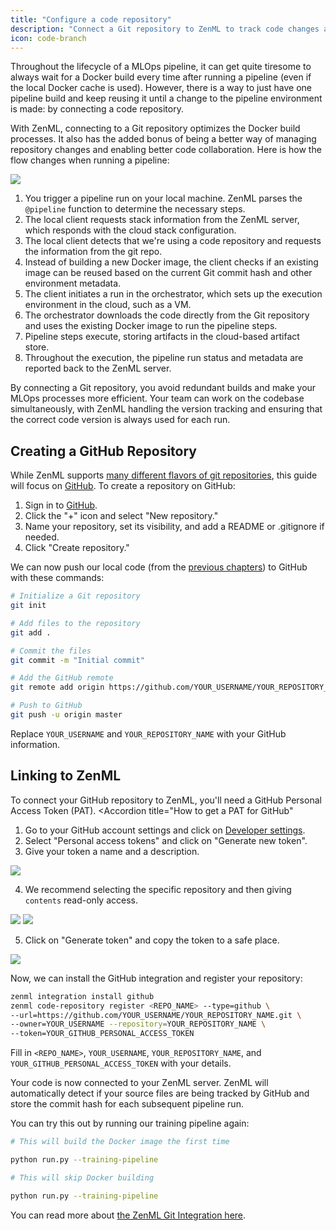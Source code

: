 ```yaml
---
title: "Configure a code repository"
description: "Connect a Git repository to ZenML to track code changes and collaborate on MLOps projects."
icon: code-branch
---
```


Throughout the lifecycle of a MLOps pipeline, it can get quite tiresome to always wait for a Docker build every time after running a pipeline (even if the local Docker cache is used). However, there is a way to just have one pipeline build and keep reusing it until a change to the pipeline environment is made: by connecting a code repository.

With ZenML, connecting to a Git repository optimizes the Docker build processes. It also has the added bonus of being a better way of managing repository changes and enabling better code collaboration. Here is how the flow changes when running a pipeline:
<Frame caption="Sequence of events that happen when running a pipeline on a remote stack with a code repository
">
  <img src="/_assets/user-guide/production-guide/Frun_with_repository.png" />
</Frame>

1. You trigger a pipeline run on your local machine. ZenML parses the `@pipeline` function to determine the necessary steps.
2. The local client requests stack information from the ZenML server, which responds with the cloud stack configuration.
3. The local client detects that we're using a code repository and requests the information from the git repo.
4. Instead of building a new Docker image, the client checks if an existing image can be reused based on the current Git commit hash and other environment metadata.
5. The client initiates a run in the orchestrator, which sets up the execution environment in the cloud, such as a VM.
6. The orchestrator downloads the code directly from the Git repository and uses the existing Docker image to run the pipeline steps.
7. Pipeline steps execute, storing artifacts in the cloud-based artifact store.
8. Throughout the execution, the pipeline run status and metadata are reported back to the ZenML server.

By connecting a Git repository, you avoid redundant builds and make your MLOps processes more efficient. Your team can work on the codebase simultaneously, with ZenML handling the version tracking and ensuring that the correct code version is always used for each run.

## Creating a GitHub Repository

While ZenML supports [many different flavors of git repositories](/versions/0.66.0/how-to/setting-up-a-project-repository/connect-your-git-repository), this guide will focus on [GitHub](https://github.com). To create a repository on GitHub:

1. Sign in to [GitHub](https://github.com/).
2. Click the "+" icon and select "New repository."
3. Name your repository, set its visibility, and add a README or .gitignore if needed.
4. Click "Create repository."

We can now push our local code (from the [previous chapters](/user-guide/guides/production-guide/understand-stacks#run-a-pipeline-on-the-new-local-stack)) to GitHub with these commands:

```Bash
# Initialize a Git repository
git init

# Add files to the repository
git add .

# Commit the files
git commit -m "Initial commit"

# Add the GitHub remote
git remote add origin https://github.com/YOUR_USERNAME/YOUR_REPOSITORY_NAME.git

# Push to GitHub
git push -u origin master
```

Replace `YOUR_USERNAME` and `YOUR_REPOSITORY_NAME` with your GitHub information.

## Linking to ZenML

To connect your GitHub repository to ZenML, you'll need a GitHub Personal Access Token (PAT).
<Accordion
  title="How to get a PAT for GitHub"
>

1. Go to your GitHub account settings and click on [Developer settings](https://github.com/settings/tokens?type=beta).
2. Select "Personal access tokens" and click on "Generate new token".
3. Give your token a name and a description.

<Frame caption="Sequence of events that happen when running a pipeline on a remote stack with a code repository
">
  <img src="/_assets/user-guide/production-guide/git-1.avif" />
</Frame>

4. We recommend selecting the specific repository and then giving `contents` read-only access.
<Frame>
  <img src="/_assets/user-guide/production-guide/Fgithub-token-set-permissions.png" />
</Frame>

<Frame >
  <img src="/_assets/user-guide/production-guide/git-3.avif" />
</Frame>

5. Click on "Generate token" and copy the token to a safe place.

<Frame >
  <img src="/_assets/user-guide/production-guide/git-4.avif" />
</Frame>

</Accordion>

Now, we can install the GitHub integration and register your repository:

```Bash
zenml integration install github
zenml code-repository register <REPO_NAME> --type=github \
--url=https://github.com/YOUR_USERNAME/YOUR_REPOSITORY_NAME.git \
--owner=YOUR_USERNAME --repository=YOUR_REPOSITORY_NAME \
--token=YOUR_GITHUB_PERSONAL_ACCESS_TOKEN
```

Fill in `<REPO_NAME>`, `YOUR_USERNAME`, `YOUR_REPOSITORY_NAME`, and `YOUR_GITHUB_PERSONAL_ACCESS_TOKEN` with your details.

Your code is now connected to your ZenML server. ZenML will automatically detect if your source files are being tracked by GitHub and store the commit hash for each subsequent pipeline run.

You can try this out by running our training pipeline again:

```Bash
# This will build the Docker image the first time

python run.py --training-pipeline

# This will skip Docker building

python run.py --training-pipeline
```

You can read more about [the ZenML Git Integration here](/versions/0.66.0/how-to/setting-up-a-project-repository/connect-your-git-repository).

